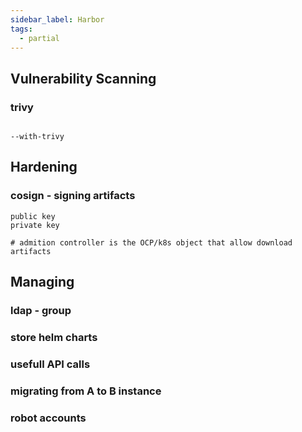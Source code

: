 ```yaml
---
sidebar_label: Harbor
tags:
  - partial
---
```


## Vulnerability Scanning

### trivy
```

--with-trivy
```

## Hardening
### cosign - signing artifacts
```
public key
private key

# admition controller is the OCP/k8s object that allow download artifacts

```


## Managing
### ldap - group

### store helm charts

### usefull API calls

### migrating from A to B instance

### robot accounts









